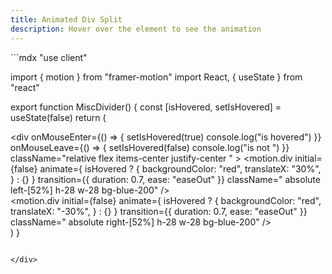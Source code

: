 ```yaml
---
title: Animated Div Split
description: Hover over the element to see the animation
---
```



<div style={{height: '300px', overflowY: 'visible', overflowX: 'hidden', marginBottom: '2rem'}}>
```mdx
"use client"

import { motion } from "framer-motion"
import React, { useState } from "react"

export function MiscDivider() {
  const [isHovered, setIsHovered] = useState(false)
  return (
    <div className="mx-auto w-fit">
      <div
        onMouseEnter={() => {
          setIsHovered(true)
          console.log("is hovered")
        }}
        onMouseLeave={() => {
          setIsHovered(false)
          console.log("is not ")
        }}
        className="relative flex items-center justify-center  "
      >
        <motion.div
          initial={false}
          animate={
            isHovered
              ? {
                  backgroundColor: "red",
                  translateX: "30%",
                }
              : {}
          }
          transition={{ duration: 0.7, ease: "easeOut" }}
          className=" absolute left-[52%] h-28 w-28 bg-blue-200"
        />
        <div className="h-40 w-40 bg-blue-400" />
        <motion.div
          initial={false}
          animate={
            isHovered
              ? {
                  backgroundColor: "red",
                  translateX: "-30%",
                }
              : {}
          }
          transition={{ duration: 0.7, ease: "easeOut" }}
          className=" absolute right-[52%] h-28 w-28 bg-blue-200"
        />
      </div>
    </div>
  )
}

```

</div>

